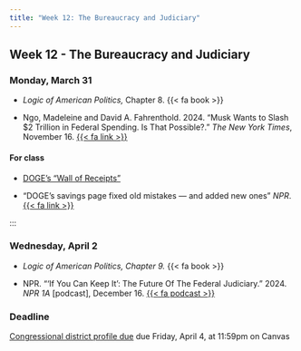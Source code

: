 ```yaml
---
title: "Week 12: The Bureaucracy and Judiciary"
---
```


::: {.content-visible when-format="pdf"}

## Week 12 - The Bureaucracy and Judiciary

:::


[//]: <> (Need to write intro)

### Monday, March 31

- *Logic of American Politics,* Chapter 8. {{< fa book >}}

- Ngo, Madeleine and David A. Fahrenthold. 2024. "Musk Wants to Slash $2 Trillion in Federal Spending. Is That Possible?." *The New York Times*, November 16. [{{< fa link >}}](https://www.nytimes.com/2024/11/16/us/politics/dept-government-efficiency-explainer.html)


#### For class

- [DOGE's "Wall of Receipts"](https://doge.gov/savings)

- "DOGE's savings page fixed old mistakes — and added new ones" *NPR*. [{{< fa link >}}](https://www.npr.org/2025/03/01/nx-s1-5313853/doge-savings-receipts-musk-trump)

:::




### Wednesday, April 2

- *Logic of American Politics, Chapter 9.* {{< fa book >}}

- NPR. "'If You Can Keep It': The Future Of The Federal Judiciary." 2024. *NPR 1A* [podcast], December 16. [{{< fa podcast >}}](https://www.npr.org/2024/12/16/1219830870/1a-12-16-2024)



:::{.callout-important}

### Deadline

[Congressional district profile due](../assignment/district-profile.qmd) due Friday, April 4, at 11:59pm on Canvas

:::



